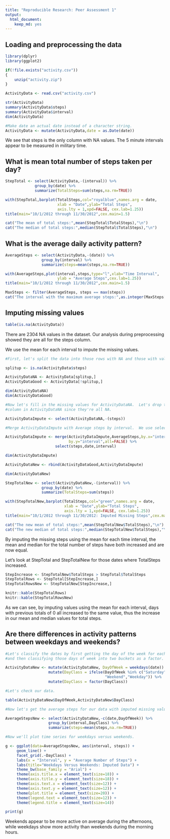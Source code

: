 ```yaml
---
title: "Reproducible Research: Peer Assessment 1"
output: 
  html_document:
    keep_md: yes
---
```


## Loading and preprocessing the data

```r
library(dplyr)
library(ggplot2)

if(!file.exists("activity.csv"))
{
    unzip("activity.zip")
}

ActivityData <- read.csv("activity.csv")
```

```r
str(ActivityData)
summary(ActivityData$steps)
summary(ActivityData$interval)
dim(ActivityData)

#Make date an actual date instead of a character string.
ActivityData <- mutate(ActivityData,date = as.Date(date))
```

We see that steps is the only column with NA values.  The 5 minute intervals
appear to be measured in military time.

## What is mean total number of steps taken per day?


```r
StepTotal <- select(ActivityData,-(interval)) %>%
             group_by(date) %>%
             summarize(TotalSteps=sum(steps,na.rm=TRUE))
```


```r
with(StepTotal,barplot(TotalSteps,col="royalblue",names.arg = date, 
                       xlab = "Date",ylab="Total Steps",
                       axis.lty = 1,xpd=FALSE, cex.lab=1.25)) 
title(main="10/1/2012 through 11/30/2012",cex.main=1.5)
```


```r
cat("The mean of total steps:",mean(StepTotal$TotalSteps),"\n")
cat("The median of total steps:",median(StepTotal$TotalSteps),"\n")
```

## What is the average daily activity pattern?

```r
AverageSteps <- select(ActivityData,-(date)) %>%
                group_by(interval) %>%
                summarize(steps=mean(steps,na.rm=TRUE))
```


```r
with(AverageSteps,plot(interval,steps,type="l",xlab="Time Interval",
                       ylab = "Average Steps",cex.lab=1.25))
title(main="10/1/2012 through 11/30/2012",cex.main=1.5)
```


```r
MaxSteps <- filter(AverageSteps, steps == max(steps))
cat("The interval with the maximum average steps:",as.integer(MaxSteps[1,1]),"\n")
```

## Imputing missing values

```r
table(is.na(ActivityData))
```

There are 2304 NA values in the dataset.  Our analysis during preprocessing showed they are all for the steps column.

We use the mean for each interval to impute the missing values.

```r
#First, let's split the data into those rows with NA and those with valid data

splitup <- is.na(ActivityData$steps)

ActivityDataNA <- ActivityData[splitup,]
ActivityDataGood <- ActivityData[!splitup,]

dim(ActivityDataNA)
dim(ActivityDataGood)

#Now let's fill in the missing values for ActivityDataNA.  Let's drop the steps
#column in ActivityDataNA since they're all NA.

ActivityDataImpute <- select(ActivityDataNA,-(steps))

#Merge ActivityDataImpute with Average steps by interval.  We use select to reorder our #columns before binding the frames.

ActivityDataImpute <- merge(ActivityDataImpute,AverageSteps,by.x="interval",
                            by.y="interval",all=FALSE) %>%
                      select(steps,date,interval)

dim(ActivityDataImpute)

ActivityDataNew <- rbind(ActivityDataGood,ActivityDataImpute)

dim(ActivityDataNew)
```


```r
StepTotalNew <- select(ActivityDataNew,-(interval)) %>%
                group_by(date) %>%
                summarize(TotalSteps=sum(steps))

with(StepTotalNew,barplot(TotalSteps,col="green",names.arg = date, 
                          xlab = "Date",ylab="Total Steps",
                          axis.lty = 1,xpd=FALSE, cex.lab=1.25)) 
title(main="10/1/2012 through 11/30/2012: Imputed Missing Steps",cex.main=1.5)

cat("The new mean of total steps:",mean(StepTotalNew$TotalSteps),"\n")
cat("The new median of total steps:",median(StepTotalNew$TotalSteps),"\n")
```


By imputing the missing steps using the mean for each time interval, the mean and median for the total number of steps have both increased and are now equal.

Let's look at StepTotal and StepTotalNew for those dates where TotalSteps increased.

```r

StepIncrease <- StepTotalNew$TotalSteps > StepTotal$TotalSteps
StepTotalRows <- StepTotal[StepIncrease,]
StepTotalRowsNew <- StepTotalNew[StepIncrease,]

knitr::kable(StepTotalRows)
knitr::kable(StepTotalRowsNew)
```

As we can see, by imputing values using the mean for each interval, days
with previous totals of 0 all increased to the same value, thus the increase
in our mean and median values for total steps.

## Are there differences in activity patterns between weekdays and weekends?

```r
#Let's classify the dates by first getting the day of the week for each
#and then classifying those days of week into two buckets as a factor.

ActivityDataNew <- mutate(ActivityDataNew, DayOfWeek = weekdays(date)) %>%
                   mutate(DayClass = ifelse(DayOfWeek %in% c("Saturday","Sunday"),
                                            "Weekend","Weekday")) %>%
                   mutate(DayClass = factor(DayClass))

#Let's check our data.

table(ActivityDataNew$DayOfWeek,ActivityDataNew$DayClass)

#Now let's get the average steps for our data with imputed missing values.

AverageStepsNew <- select(ActivityDataNew,-c(date,DayOfWeek)) %>%
                   group_by(interval,DayClass) %>%
                   summarize(steps=mean(steps,na.rm=TRUE))
```

```r
#Now we'll plot time series for weekdays versus weekends.

g <- ggplot(data=AverageStepsNew, aes(interval, steps)) +
     geom_line() +
     facet_grid(.~DayClass) +
     labs(x = "Interval", y = "Average Number of Steps") + 
     labs(title="Weekdays Versus Weekends: Imputed Data") + 
     theme_bw(base_family = "Arial") +
     theme(axis.title.x = element_text(size=18)) +
     theme(axis.title.y = element_text(size=18)) +
     theme(axis.text.x = element_text(size=12)) +
     theme(axis.text.y = element_text(size=12)) +
     theme(plot.title = element_text(size=20)) +
     theme(legend.text = element_text(size=12)) +
     theme(legend.title = element_text(size=14))

print(g)
```

Weekends appear to be more active on average during the afternoons, while weekdays show more activity than weekends during the morning hours.


